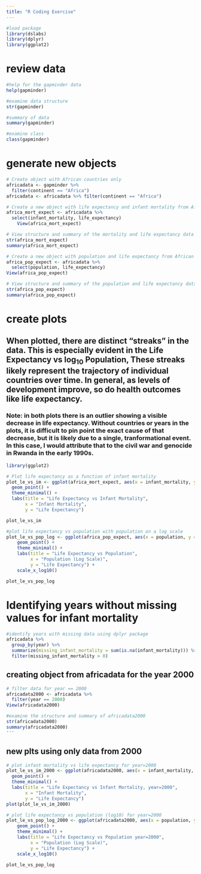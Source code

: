 ```yaml
---
title: "R Coding Exercise"
---
```


```r
#load package
library(dslabs)
library(dplyr)
library(ggplot2)
```

# review data

```r
#help for the gapminder data
help(gapminder)

#examine data structure
str(gapminder)

#summary of data
summary(gapminder)

#examine class
class(gapminder)

```

# generate new objects

```r
# Create object with African countries only
africadata <- gapminder %>%
  filter(continent == "Africa")
africadata <- africadata %>% filter(continent == "Africa")

# Create a new object with life expectancy and infant mortality from African data
africa_mort_expect <- africadata %>%
  select(infant_mortality, life_expectancy)
	View(africa_mort_expect)

# View structure and summary of the mortality and life expectancy data
str(africa_mort_expect)
summary(africa_mort_expect)

# Create a new object with population and life expectancy from African data
africa_pop_expect <- africadata %>%
  select(population, life_expectancy)
View(africa_pop_expect)

# View structure and summary of the population and life expectancy data
str(africa_pop_expect)
summary(africa_pop_expect)

```

# create plots

## When plotted, there are distinct "streaks" in the data. This is especially evident in the Life Expectancy vs log$_{10}$ Population, These streaks likely represent the trajectory of individual countries over time. In general, as levels of development improve, so do health outcomes like life expectancy.

### Note: in both plots there is an outlier showing a visible decrease in life expectancy. Without countries or years in the plots, it is difficult to pin point the exact cause of that decrease, but it is likely due to a single, tranformational event. In this case, I would attribute that to the civil war and genocide in Rwanda in the early 1990s.

```r
library(ggplot2)

# Plot life expectancy as a function of infant mortality
plot_le_vs_im <- ggplot(africa_mort_expect, aes(x = infant_mortality, y = life_expectancy)) +
  geom_point() +
  theme_minimal() +
  labs(title = "Life Expectancy vs Infant Mortality",
       x = "Infant Mortality",
       y = "Life Expectancy")

plot_le_vs_im

#plot life expectancy vs population with population on a log scale
plot_le_vs_pop_log <- ggplot(africa_pop_expect, aes(x = population, y = life_expectancy)) +
    geom_point() +
    theme_minimal() +
    labs(title = "Life Expectancy vs Population",
         x = "Population (Log Scale)",
         y = "Life Expectancy") +
    scale_x_log10()

plot_le_vs_pop_log
```

# Identifying years without missing values for infant mortality

```r
#identify years with missing data using dplyr package
africadata %>%
  group_by(year) %>%
  summarize(missing_infant_mortality = sum(is.na(infant_mortality))) %>%
  filter(missing_infant_mortality > 0)
```

## creating object from africadata for the year 2000

```r
# filter data for year == 2000
africadata2000 <- africadata %>%
  filter(year == 2000)
View(africadata2000)

#examine the structure and summary of africadata2000
str(africadata2000)
summary(africadata2000)
'''
```

## new plts using only data from 2000
```r
# plot infant mortality vs life expectancy for year=2000
plot_le_vs_im_2000 <- ggplot(africadata2000, aes(x = infant_mortality, y = life_expectancy)) +
  geom_point() +
  theme_minimal() +
  labs(title = "Life Expectancy vs Infant Mortality, year=2000",
       x = "Infant Mortality",
       y = "Life Expectancy")
plot(plot_le_vs_im_2000)

# plot life expectancy vs population (log10) for year=2000
plot_le_vs_pop_log_2000 <- ggplot(africadata2000, aes(x = population, y = life_expectancy)) +
    geom_point() +
    theme_minimal() +
    labs(title = "Life Expectancy vs Population year=2000",
         x = "Population (Log Scale)",
         y = "Life Expectancy") +
    scale_x_log10()

plot_le_vs_pop_log

```
